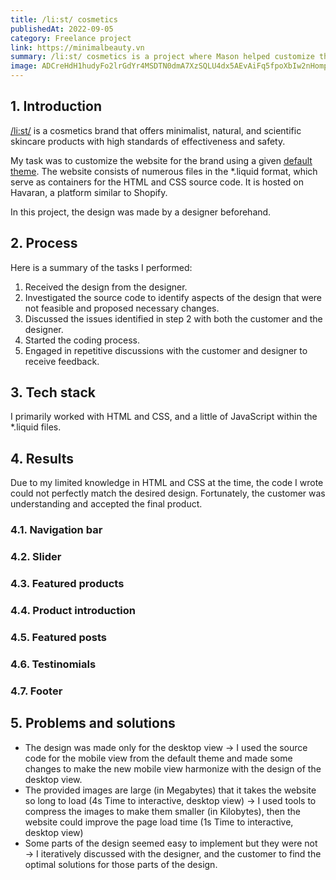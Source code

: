 ```yaml
---
title: /li:st/ cosmetics
publishedAt: 2022-09-05
category: Freelance project
link: https://minimalbeauty.vn
summary: /li:st/ cosmetics is a project where Mason helped customize the retail website for the /li:st/ cosmetics brand
image: ADCreHdH1hudyFo2lrGdYr4MSDTN0dmA7XzSQLU4dx5AEvAiFq5fpoXbIw2nHompsY20vjyuo8ZNF2_BRkN60TnEs3igclGdZjVE5-kXxchRWVKa8OZyVF5r2eyvsd-rGUI2b9lZQW2SqdH_8wA3IsZSTCrJ
---
```


## 1. Introduction

[/li:st/](https://minimalbeauty.vn) is a cosmetics brand that offers minimalist, natural, and scientific skincare products with high standards of effectiveness and safety.

My task was to customize the website for the brand using a given [default theme](https://f1gen-cosmetic.myharavan.com/). The website consists of numerous files in the \*.liquid format, which serve as containers for the HTML and CSS source code. It is hosted on Havaran, a platform similar to Shopify.

In this project, the design was made by a designer beforehand.

## 2. Process

Here is a summary of the tasks I performed:

1. Received the design from the designer.
2. Investigated the source code to identify aspects of the design that were not feasible and proposed necessary changes.
3. Discussed the issues identified in step 2 with both the customer and the designer.
4. Started the coding process.
5. Engaged in repetitive discussions with the customer and designer to receive feedback.

## 3. Tech stack

I primarily worked with HTML and CSS, and a little of JavaScript within the \*.liquid files.

## 4. Results

Due to my limited knowledge in HTML and CSS at the time, the code I wrote could not perfectly match the desired design. Fortunately, the customer was understanding and accepted the final product.

### 4.1. Navigation bar

<CloudImage
  id='ADCreHdWBEOREM09fcN1lVRucYpK3kUfQ3NEkMyw5DsTMcG3DTl5RRYeTR_08u4TNVazOs6Hshzf-N8TSFB0aeCW7XBLt80oOJb4ne-T3SsORmYAxjSvE3INKmzUcP7r2f4p55QOt1JSeDyeT5uSFaJAwJ-W'
  alt='Comparison between the Proposed design, the Default theme and the Finished version for the Navigation bar'
  width={550}
  height={209}
/>

### 4.2. Slider

<CloudImage
  id='ADCreHcy7Qu9iWn8dsR_nX_yrkvUA67AkgHwqYQsTmVziBPt1Mz3iilXRok5AsB8uOMJSbqDJILRJgik0Y34mRQ-6e7rGQ1bmsiB8DspVOY-Y9XkBWG6bQn9Cg3lHRIAraTjOi_ccWqEY7FsyWqQSQc4dPIe'
  alt='Comparison between the Proposed design, the Default theme and the Finished version for the Slider'
  width={550}
  height={719}
/>

### 4.3. Featured products

<CloudImage
  id='ADCreHeLzvvmB7NViY4ZGG8uQRBnuT5_8c03qiiZXJM4TW8pzBmXck48Z4btUD-Y2WaHRkG-kJVY06igB_JbJoJI2uLhj2HBQdzUKZcN8Ujo-Ba2JaNxQJKzlAgqPQrRrSUcATk81ONc9lA7NmBvZreYYcNF'
  alt='Comparison between the Proposed design, the Default theme and the Finished version for the Featured products'
  width={550}
  height={603}
/>

### 4.4. Product introduction

<CloudImage
  id='ADCreHcQI7RjfKydVZC6G4HOd62cFuO8m51hHbBxVINnVyha2sPU6NXRCrNlkH9Lmk3p_0yO-NFB5k2_1fWxSBOH0-yQV1xidsPE3I_kD8s0E_EnOZu8M32eLKoHOtxEkjUThSXQMj9cR2opVdBXMfP5dUQA'
  alt='Comparison between the Proposed design, the Default theme and the Finished version for the Product introduction'
  width={550}
  height={719}
/>

### 4.5. Featured posts

<CloudImage
  id='ADCreHefXzdk7K1jwv0g-PBZlKXXVjnRO8PDTGrj0Wpgl75ppp3YDdbxQa_E-ROAkxQO1KXiZ1680z5dSbz83GatPNF85g7gL9pYSEFoU7b2C2GH-l8QRILnjOeRCkaLjvAX0ekP4FdYkZdMhJnBUi1bCvsP'
  alt='Comparison between the Proposed design, the Default theme and the Finished version for the Featured posts'
  width={550}
  height={669}
/>

### 4.6. Testinomials

<CloudImage
  id='ADCreHdQhTReAKnG-Q7UAbqKq6cTE64vKS_bGkf76wGupVW8sUjDgOzlwSb0NorgNsZ4ffF6Y6-aaIzCjnBMFsCzEW_7TQRN0mnALUnYkzw5YSPKC7aMjXlCBBqjdk8uF_Mh0pZwRffbEqJFmAl46VHanxdo'
  alt='Comparison between the Proposed design and the Finished version for the Testinomials'
  width={550}
  height={483}
/>

### 4.7. Footer

<CloudImage
  id='ADCreHcRCQP9VD5BMzVYGDIE2TUQBopBxafYUv9U_w_Y4j83e0INQDGo_SJAPw17cqKbmcoisPgd84Idz-bE0wRUvkpVm7APGItIpuL7uXYCikY8ltyKnHzWYtvOpyfhG-8kZhHPr7yHaUyfj9K2huuSwmVx'
  alt='Comparison between the Proposed design, the Default theme and the Finished version for the Footer'
  width={550}
  height={444}
/>

## 5. Problems and solutions

- The design was made only for the desktop view → I used the source code for the mobile view from the default theme and made some changes to make the new mobile view harmonize with the design of the desktop view.
- The provided images are large (in Megabytes) that it takes the website so long to load (4s Time to interactive, desktop view) → I used tools to compress the images to make them smaller (in Kilobytes), then the website could improve the page load time (1s Time to interactive, desktop view)
- Some parts of the design seemed easy to implement but they were not → I iteratively discussed with the designer, and the customer to find the optimal solutions for those parts of the design.
